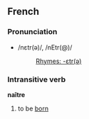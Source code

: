 ==French==
===Pronunciation===
*/nɛtr(ə)/, /nEtr(@)/
*:[[Rhymes:French:-ɛtr(ə)|Rhymes: -ɛtr(ə)]]

===Intransitive verb===
'''naître'''

#to be [[born]]